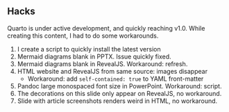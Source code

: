 ## Hacks {background-color="black" background-image="images/hacks.png" background-size="250px" background-position="top right"}

Quarto is under active development, and quickly reaching v1.0. While creating this content, I had to do some workarounds.

1. I create a script to quickly install the latest version
2. Mermaid diagrams blank in PPTX. Issue quickly fixed.
3. Mermaid diagrams blank in RevealJS. Workaround: refresh.
4. HTML website and RevealJS from same source: images disappear
    - Workaround: add `self-contained: true` to YAML front-matter
5. Pandoc large monospaced font size in PowerPoint. Workaround: script.
6. The decorations on this slide only appear on RevealJS, no workaround.
7. Slide with article screenshots renders weird in HTML, no workaround.